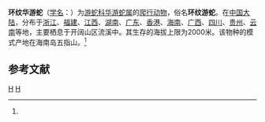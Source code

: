 {{Speciesbox
| taxon = Sinonatrix aequifasciata
| binomial_authority = (Barbour, 1908)<ref name='id4722'>{{cite web| url =http://www.bioinfo.cn/db05/BjdwSpecies.php?action=view&id=4722| title =环纹华游蛇| work =《中国动物物种编目数据库》| publisher =中国科学院微生物研究所| author =中国科学院动物研究所| accessdate =2009-04-11| deadurl =yes| archiveurl =https://web.archive.org/web/20160305101048/http://www.bioinfo.cn/db05/BjdwSpecies.php?action=view&id=4722| archivedate =2016-03-05}}</ref>
}}

'''环纹华游蛇'''（[[学名|学名]]：{{lang|la|''Sinonatrix aequifasciata''}}）为[[游蛇科|游蛇科]][[华游蛇属|华游蛇属]]的[[爬行动物|爬行动物]]，俗名'''环纹游蛇'''。在[[中国大陆|中国大陆]]，分布于[[浙江|浙江]]、[[福建|福建]]、[[江西|江西]]、[[湖南|湖南]]、[[广东|广东]]、[[香港|香港]]、[[海南|海南]]、[[广西|广西]]、[[四川|四川]]、[[贵州|贵州]]、[[云南|云南]]等地，主要栖息于开阔山区流溪中。其生存的海拔上限为2000米。该物种的模式产地在海南岛五指山。<ref name='id4722'/>

== 参考文献 ==
{{reflist}}

{{Taxonbar|from=Q3016744}}

[[Category:华游蛇属|H]]
[[Category:_1908年描述的动物|H]]


{{蛇类小作品}}